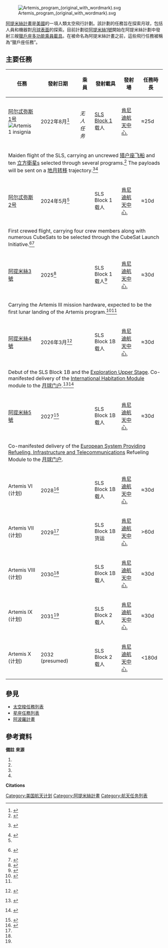 {{translating|[[:en:List_of_Artemis_missions|:en:List of Artemis missions]]||tpercent=|time=2020-12-29UTC20:32:35}}
{{noteTA
|1=zh-cn:阿耳忒弥斯; zh-tw:阿提米絲;
|G1=Astronomy
}}
[[File:Artemis_program_(original_with_wordmark).svg|frameless]]

[[阿提米絲計畫|阿提米絲計畫]]是[[美國|美國]]的一項人類太空飛行計劃。該計劃的任務旨在探索月球，包括人員和機器對[[月球表面|月球表面]]的探索。目前計劃從[[阿提米絲1號|阿提米絲1號]]開始在阿提米絲計劃中發射三艘[[獵戶座太空船|獵戶座多功能乘員載具]]。在被命名為阿提米絲計畫之前，這些飛行任務被稱為“獵戶座任務”。

==主要任務==
{| class="wikitable sortable"
|-
! scope="col" | 任務
! scope="col" | 發射日期
! scope="col" class="unsortable"| 乘員
! scope="col" | 發射載具{{Efn|name=launch vehicle|Serial number displayed in parentheses.}}
!發射場
! scope="col" | 任務時長{{Efn|name=duration|Time displayed in days, hours, minutes, and seconds.}}
|-
| [[阿尔忒弥斯1号|阿尔忒弥斯1号]]<br>[[File:Exploration_Mission-1_patch.png|Artemis 1 insignia]]
| 2022年8月<ref>{{cite web |last=Clark |first=Stephen |url=https://spaceflightnow.com/2022/04/26/nasas-moon-rocket-rolls-back-to-vehicle-assembly-building-for-repairs/ |title=NASA's moon rocket rolls back to Vehicle Assembly Building for repairs |work=Spaceflight Now |date=2022-04-26 |access-date=2022-04-26}}</ref>
| {{N/A}}<br>''无人任务''
| [[太空發射系統|SLS Block 1]]载人
| [[肯尼迪航天中心|肯尼迪航天中心]], {{le|肯尼迪航天中心39B发射台|Kennedy Space Center Launch Complex 39B|39B发射台}}
| data-sort-value="2160000" | ≈25d
|- class="expand-child"
| colspan="7" | Maiden flight of the SLS, carrying an uncrewed [[猎户座飞船|猎户座飞船]] and ten [[立方衛星|立方衛星]]s selected through several programs.<ref>{{cite web |last=Harbaugh |first=Jennifer |url=https://blogs.nasa.gov/artemis/2021/10/04/all-artemis-i-secondary-payloads-installed-in-rockets-orion-stage-adapter/ |title=All Artemis I Secondary Payloads Installed in Rocket's Orion Stage Adapter |publisher=NASA |date=2021-10-04 |access-date=2021-10-04}}</ref> The payloads will be sent on a [[地月转移|地月转移]] trajectory.<ref name="F1-3">{{cite web|last=Crane |first=Aimee|title=Artemis 1 Flight Control Team Simulates Mission Scenarios|url=https://www.nasa.gov/image-feature/artemis-1-flight-control-team-simulates-mission-scenarios|publisher=NASA|access-date=2021-10-04|archive-url=https://web.archive.org/web/20190806051929/https://www.nasa.gov/image-feature/artemis-1-flight-control-team-simulates-mission-scenarios/|archive-date=2021-10-04|date=2021-10-04 |quote=...after the Space Launch System performs the Trans-Lunar Injection burn that sends the spacecraft out of Earth orbit and toward the Moon.|url-status=live}} {{PD-notice}}</ref><ref name="F1-4">{{cite web |last=Clark|first=Stephen|title=First moon-bound Orion crew capsule declared complete, major tests remain|url=https://spaceflightnow.com/2019/07/22/first-moon-bound-orion-crew-capsule-declared-complete-major-test-campaign-planned-this-fall/|publisher=Spaceflight Now|access-date=2021-10-04|archive-url=https://web.archive.org/web/20190806051942/https://spaceflightnow.com/2019/07/22/first-moon-bound-orion-crew-capsule-declared-complete-major-test-campaign-planned-this-fall/|archive-date=2021-10-04|date=2021-10-04|quote=The Artemis 1 mission profile. Credit: NASA [...] The Artemis 1 mission will send the Orion spacecraft into a distant retrograde lunar orbit and back...|url-status=live}}</ref>
|-

| [[阿尔忒弥斯2号|阿尔忒弥斯2号]]
| data-sort-value="2024" | 2024年5月<ref name="sn-20211109" />
| {{TBA}}
| SLS Block 1载人
| [[肯尼迪航天中心|肯尼迪航天中心]], {{le|肯尼迪航天中心39B发射台|Kennedy Space Center Launch Complex 39B|39B发射台}}
| data-sort-value="777600" | ≈10d
|- class="expand-child"
| colspan="7" | First crewed flight, carrying four crew members along with numerous CubeSats to be selected through the CubeSat Launch Initiative.<ref name="F2-1">{{cite web|last=Hill|first=Denise|title=NASA's CubeSat Launch Initiative Opens Call for Payloads on Artemis 2 Mission|url=https://www.nasa.gov/feature/nasa-s-cubesat-launch-initiative-opens-call-for-payloads-on-artemis-2-mission|publisher=NASA|access-date=2019-08-06|archive-url=https://web.archive.org/web/20190806064039/https://www.nasa.gov/feature/nasa-s-cubesat-launch-initiative-opens-call-for-payloads-on-artemis-2-mission/|archive-date=2019-08-06|date=2019-08-06|quote=NASA is seeking proposals from U.S. small satellite developers to fly their CubeSat missions as secondary payloads aboard the SLS on the Artemis 2 mission under the agency's CubeSat Launch Initiative (CSLI)|url-status=live}} {{PD-notice}}</ref><ref name="F2-2">{{cite web|last=Klotz|first=Irene|title=NASA Scouting Cubesats For Artemis-2 Mission|url=https://aviationweek.com/awinspace/nasa-scouting-cubesats-artemis-2-mission|publisher=Aviation Week & Space Technology|access-date=2019-08-06|archive-url=https://web.archive.org/web/20190806064025/https://aviationweek.com/awinspace/nasa-scouting-cubesats-artemis-2-mission|archive-date=2019-08-06|date=2019-08-06|quote=NASA on August 5 released a solicitation for cubesats to ride along with the first crewed flight of the Space Launch System rocket and Orion capsule, with the caveat that selected projects fill strategic knowledge gaps for future lunar and Mars exploration|url-status=live|url-access=subscription}}</ref>
|-

| [[阿提米絲3號|阿提米絲3號]]
| 2025<ref name="sn-20211109">{{cite web |last=Foust |first=Jeff |url=https://spacenews.com/nasa-delays-human-lunar-landing-to-at-least-2025/ |title=NASA delays human lunar landing to at least 2025 |work={{le|SpaceNews|SpaceNews}} |date=2021-11-09 |access-date=2021-11-09}}</ref>
| {{TBA}}
| SLS Block 1载人<ref name="BoeingSpaceEUSTweetJul2019">{{cite web|author1=Boeing Space|title=Farther and faster: The next stage of America's Moon rocket is taking shape to dramatically reduce travel time in space and carry more on a single flight. The Boeing-built @NASA_SLS Exploration Upper Stage will fly on Artemis-3.pic.twitter.com/pNye8izfiE|url=https://twitter.com/BoeingSpace/status/1156655836514738177 |website=Twitter|access-date=2019-07-31|date=2019-07-31}}</ref>
| [[肯尼迪航天中心|肯尼迪航天中心]], {{le|肯尼迪航天中心39B发射台|Kennedy Space Center Launch Complex 39B|39B发射台}}
| data-sort-value="2592000" | ≈30d
|- class="expand-child"
| colspan="7" | Carrying the Artemis III mission hardware, expected to be the first lunar landing of the Artemis program.<ref name="F3-2">{{cite web|last=Grush|first=Loren|title=The first three missions of NASA's next big rocket will have to settle for a less-powerful ride|url=https://www.theverge.com/2018/5/22/17380476/nasa-space-launch-system-block-1-europa-clipper-mission|publisher=The Verge|access-date=2019-08-06|archive-url=https://web.archive.org/web/20190806061612/https://www.theverge.com/2018/5/22/17380476/nasa-space-launch-system-block-1-europa-clipper-mission|archive-date=2019-08-06|date=2019-08-06 |quote=But now NASA is going to fly all three missions — EM-1, EM-2, and Europa Clipper — on Block 1 [...] According to the memo, NASA will aim to have the second platform ready for a Block 1B launch in the beginning of 2024|url-status=live}}</ref><ref name="BoeingSpaceEUSTweetJul2019"/>
|-

| [[阿提米絲4號|阿提米絲4號]]
| 2026年3月<ref>{{cite web|url=https://www.oversight.gov/sites/default/files/oig-reports/IG-21-004.pdf|title=NASA's Management of the Gateway Program for Artemis Missions|page=3|work=Office of Inspector General (United States)|publisher=NASA|date=2020-11-10|access-date=2020-11-10|quote=Artemis IV is scheduled to launch in March 2026 (as of August 2020).}} {{PD-notice}}</ref>
| {{TBA}}
| SLS Block 1B载人
| [[肯尼迪航天中心|肯尼迪航天中心]], {{le|肯尼迪航天中心39B发射台|Kennedy Space Center Launch Complex 39B|39B发射台}}
| data-sort-value="2592000" | ≈30d
|- class="expand-child"
| colspan="7" | Debut of the SLS Block 1B and the [[Exploration_Upper_Stage|Exploration Upper Stage]]. Co-manifested delivery of the [[International_Habitation_Module|International Habitation Module]] module to the [[月球门户|月球门户]].<ref>{{cite web|url=http://www.nasa.gov/feature/nasa-commits-to-future-artemis-missions-with-more-sls-rocket-stages|title=NASA Commits to Future Artemis Missions With More SLS Rocket Stages|last=Loff|first=Sarah|date=2019-10-15|publisher=NASA|access-date=2019-10-16}} {{PD-notice}}</ref><ref>{{cite web|url=https://www.nasa.gov/sites/default/files/atoms/files/fy2022_congressional_justification_nasa_budget_request.pdf|title=FY 2022 Budget Estimates – Gateway – Program Projects – International Habitat (I-Hab)|page=97 (DEXP-67)|publisher=NASA|date=2021-05-06|access-date=2021-05-06|quote=Delivery of I-Hab to the Gateway will be via the SLS Block 1B launch vehicle with Orion providing orbital insertion and docking.}} {{PD-notice}}</ref>
|-

| [[阿提米絲5號|阿提米絲5號]]
| 2027<ref>{{cite web |last=Foust |first=Jeff |url=https://spacenews.com/nasa-foresees-gap-in-lunar-landings-after-artemis-3/ |title=NASA foresees gap in lunar landings after Artemis 3 |work={{le|SpaceNews|SpaceNews}} |date=2022-01-20 |access-date=2022-01-20}}</ref>
| {{TBA}}
| SLS Block 1B载人
| [[肯尼迪航天中心|肯尼迪航天中心]], {{le|肯尼迪航天中心39B发射台|Kennedy Space Center Launch Complex 39B|39B发射台}}
| data-sort-value="2592000" | ≈30d
|- class="expand-child"
| colspan="7" | Co-manifested delivery of the [[European_System_Providing_Refueling,_Infrastructure_and_Telecommunications|European System Providing Refueling, Infrastructure and Telecommunications]] Refueling Module to the [[月球门户|月球门户]].
|-

| Artemis VI (计划)
| 2028<ref name="govtribe-20211025">{{cite web |url=https://govtribe.com/file/government-file/2021-10-25-epoc-rfi-final-dot-pdf |title=NASA Exploration Production and Operations Long-Term Sustainability Request for Information (RFI) |page=5 |work=GovTribe |date=2021-10-25 |access-date=2021-10-25}}</ref>
| {{TBA}}
| SLS Block 1B载人
| [[肯尼迪航天中心|肯尼迪航天中心]], {{le|肯尼迪航天中心39B发射台|Kennedy Space Center Launch Complex 39B|39B发射台}}
| data-sort-value="2592000" | ≈30d
|-

| Artemis VII (计划)
| 2029<ref name="govtribe-20211025" />
| {{N/A}}
| SLS Block 1B货运
| [[肯尼迪航天中心|肯尼迪航天中心]], {{le|肯尼迪航天中心39B发射台|Kennedy Space Center Launch Complex 39B|39B发射台}}
| data-sort-value="5184000" | >60d
|-

| Artemis VIII (计划)
| 2030<ref name="govtribe-20211025" />
| {{TBA}}
| SLS Block 1B载人
| [[肯尼迪航天中心|肯尼迪航天中心]], {{le|肯尼迪航天中心39B发射台|Kennedy Space Center Launch Complex 39B|39B发射台}}
| data-sort-value="5184000" | ≈30d
|-

| Artemis IX (计划)
| 2031<ref name="govtribe-20211025" />
| {{TBA}}
| SLS Block 2载人
| [[肯尼迪航天中心|肯尼迪航天中心]], {{le|肯尼迪航天中心39B发射台|Kennedy Space Center Launch Complex 39B|39B发射台}}
| data-sort-value="5184000" | ≈30d
|-

| Artemis X (计划)
| 2032 (presumed)
| {{TBA}}
| SLS Block 2载人
| [[肯尼迪航天中心|肯尼迪航天中心]], {{le|肯尼迪航天中心39B发射台|Kennedy Space Center Launch Complex 39B|39B发射台}}
| data-sort-value="5184000" | <180d
|}

==參見==
*[[太空梭任務列表|太空梭任務列表]]
*[[星座任務列表|星座任務列表]]
*[[阿波羅計畫|阿波羅計畫]]

== 參考資料 ==
'''備註'''
{{Notelist}}
'''來源'''
{{Refbegin}}
# {{Cite web|last1=Bridenstine|first1=Jim|last2=Grush|first2=Loren|title=NASA administrator on new Moon plan: 'We're doing this in a way that's never been done before'|url=https://www.theverge.com/2019/5/17/18627839/nasa-administrator-jim-bridenstine-artemis-moon-program-budget-amendment|website=[[The_Verge|The Verge]]|accessdate=2019-05-25|archiveurl=https://web.archive.org/web/20190525033510/https://www.theverge.com/2019/5/17/18627839/nasa-administrator-jim-bridenstine-artemis-moon-program-budget-amendment|archivedate=2019-05-25|year=2019|ref=harv|url-status=live}}
# {{Cite web|last=Berger|first=Eric|title=NASA's full Artemis plan revealed: 37 launches and a lunar outpost|url=https://arstechnica.com/science/2019/05/nasas-full-artemis-plan-revealed-37-launches-and-a-lunar-outpost/|website=[[Ars_Technica|Ars Technica]]|accessdate=2019-05-23|archiveurl=https://web.archive.org/web/20190523032200/https://arstechnica.com/science/2019/05/nasas-full-artemis-plan-revealed-37-launches-and-a-lunar-outpost/|archivedate=2019-05-23|date=2019-05-20|ref=harv|url-status=live}}
# {{Cite web|last=Foust|first=Jeff|authorlink=Jeff Foust|title=NASA Has a Full Plate of Lunar Missions Before Astronauts Can Return to Moon|url=https://www.space.com/nasa-moon-missions-before-2024.html|website=[[Space.com|Space.com]]|accessdate=2019-05-25|archiveurl=https://web.archive.org/web/20190525032714/https://www.space.com/nasa-moon-missions-before-2024.html|archivedate=2019-05-25|date=2019-05-24|ref=harv|url-status=live}}
# {{Cite web|last=Hill|first=Bill|title=Exploration Systems Development Update|url=https://www.nasa.gov/sites/default/files/atoms/files/hill_nac_8-27-2018_final.pdf|publisher=[[NASA|National Aeronautics and Space Administration]] (NASA)|accessdate=2018-10-17|date=2018-08-27|ref=harv|url-status=live}}
{{Refend}}
'''Citations'''
{{Reflist}}
{{阿耳忒弥斯计划}}
{{航天项目一览与年表}}
[[Category:美国航天计划|Category:美国航天计划]]
[[Category:阿提米絲計畫|Category:阿提米絲計畫]]
[[Category:航天任务列表|Category:航天任务列表]]